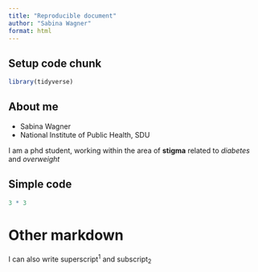 ```yaml
---
title: "Reproducible document"
author: "Sabina Wagner"
format: html
---
```

## Setup code chunk

```r
library(tidyverse)
```

## About me

- Sabina Wagner
- National Institute of Public Health, SDU

I am a phd student, working within the area of **stigma** related to *diabetes* and *overweight*

## Simple code

```r
3 * 3
```

# Other markdown
I can also write superscript^1^ and subscript~2~


